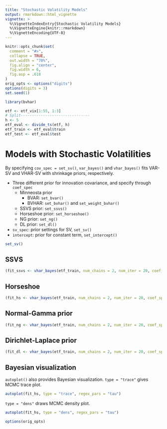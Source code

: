 ```yaml
---
title: "Stochastic Volatility Models"
output: rmarkdown::html_vignette
vignette: >
  %\VignetteIndexEntry{Stochastic Volatility Models}
  %\VignetteEngine{knitr::rmarkdown}
  %\VignetteEncoding{UTF-8}
---
```


```r
knitr::opts_chunk$set(
  comment = "#>",
  collapse = TRUE,
  out.width = "70%",
  fig.align = "center",
  fig.width = 6,
  fig.asp = .618
)
orig_opts <- options("digits")
options(digits = 3)
set.seed(1)
```

```r
library(bvhar)
```

```r
etf <- etf_vix[1:55, 1:3]
# Split-------------------------------
h <- 5
etf_eval <- divide_ts(etf, h)
etf_train <- etf_eval$train
etf_test <- etf_eval$test
```

# Models with Stochastic Volatilities

By specifying `cov_spec = set_sv()`,
`var_bayes()` and `vhar_bayes()` fits VAR-SV and VHAR-SV with shrinkage priors, respectively.

- Three different prior for innovation covariance, and specify through `coef_spec`
    - Minneosta prior
        - BVAR: `set_bvar()`
        - BVHAR: `set_bvhar()` and `set_weight_bvhar()`
    - SSVS prior: `set_ssvs()`
    - Horseshoe prior: `set_horseshoe()`
    - NG prior: `set_ng()`
    - DL prior: `set_dl()`
- `sv_spec`: prior settings for SV, `set_sv()`
- `intercept`: prior for constant term, `set_intercept()`

```r
set_sv()
```


## SSVS

```r
(fit_ssvs <- vhar_bayes(etf_train, num_chains = 2, num_iter = 20, coef_spec = set_ssvs(), cov_spec = set_sv(), include_mean = FALSE, minnesota = "longrun"))
```


## Horseshoe

```r
(fit_hs <- vhar_bayes(etf_train, num_chains = 2, num_iter = 20, coef_spec = set_horseshoe(), cov_spec = set_sv(), include_mean = FALSE, minnesota = "longrun"))
```

## Normal-Gamma prior

```r
(fit_ng <- vhar_bayes(etf_train, num_chains = 2, num_iter = 20, coef_spec = set_ng(), cov_spec = set_sv(), include_mean = FALSE, minnesota = "longrun"))
```

## Dirichlet-Laplace prior

```r
(fit_dl <- vhar_bayes(etf_train, num_chains = 2, num_iter = 20, coef_spec = set_dl(), cov_spec = set_sv(), include_mean = FALSE, minnesota = "longrun"))
```

## Bayesian visualization

`autoplot()` also provides Bayesian visualization. `type = "trace"` gives MCMC trace plot.

```r
autoplot(fit_hs, type = "trace", regex_pars = "tau")
```

`type = "dens"` draws MCMC density plot.

```r
autoplot(fit_hs, type = "dens", regex_pars = "tau")
```


```r
options(orig_opts)
```